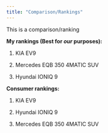 ```yaml
---
title: "Comparison/Rankings"
---
```


This is a comparison/ranking

**My rankings (Best for *our* purposes):**

1. KIA EV9

2. Mercedes EQB 350 4MATIC SUV

3. Hyundai IONIQ 9


**Consumer rankings:**

1. KIA EV9

2. Hyundai IONIQ 9

3. Mercedes EQB 350 4MATIC SUV
